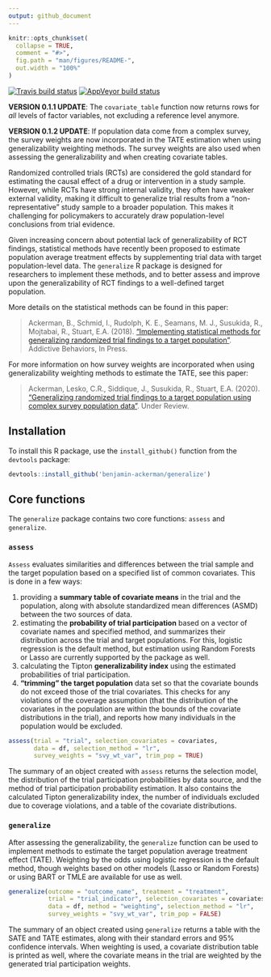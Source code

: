 ```yaml
---
output: github_document
---
```


<!-- README.md is generated from README.Rmd. Please edit that file -->

```r
knitr::opts_chunk$set(
  collapse = TRUE,
  comment = "#>",
  fig.path = "man/figures/README-",
  out.width = "100%"
)
```

<!-- badges: start -->
[![Travis build status](https://travis-ci.com/benjamin-ackerman/generalize.svg?branch=master)](https://travis-ci.com/benjamin-ackerman/generalize)
[![AppVeyor build status](https://ci.appveyor.com/api/projects/status/github/benjamin-ackerman/generalize?branch=master&svg=true)](https://ci.appveyor.com/project/benjamin-ackerman/generalize)
<!-- badges: end -->

**VERSION 0.1.1 UPDATE**: The `covariate_table` function now returns rows for *all* levels of factor variables, not excluding a reference level anymore.

**VERSION 0.1.2 UPDATE**: If population data come from a complex survey, the survey weights are now incorporated in the TATE estimation when using generalizability weighting methods. The survey weights are also used when assessing the generalizability and when creating covariate tables.

Randomized controlled trials (RCTs) are considered the gold standard for estimating the causal effect of a drug or intervention in a study sample. However, while RCTs have strong internal validity, they often have weaker external validity, making it difficult to generalize trial results from a “non-representative” study sample to a broader population. This makes it challenging for policymakers to accurately draw population-level conclusions from trial evidence.

Given increasing concern about potential lack of generalizability of RCT findings, statistical methods have recently been proposed to estimate population average treatment effects by supplementing trial data with target population-level data. The `generalize` R package is designed for researchers to implement these methods, and to better assess and improve upon the generalizability of RCT findings to a well-defined target population.

More details on the statistical methods can be found in this paper:

> Ackerman, B., Schmid, I., Rudolph, K. E., Seamans, M. J., Susukida, R., Mojtabai, R., Stuart,
E.A. (2018). ["Implementing statistical methods for generalizing randomized trial findings to a target population"](https://www.sciencedirect.com/science/article/abs/pii/S0306460318312309?via%3Dihub). Addictive Behaviors, In Press. 

For more information on how survey weights are incorporated when using generalizability weighting methods to estimate the TATE, see this paper:

> Ackerman, Lesko, C.R., Siddique, J., Susukida, R., Stuart, E.A. (2020). ["Generalizing randomized trial findings to a target population using complex survey population data"](https://arxiv.org/abs/2003.07500). Under Review. 


## Installation
To install this R package, use the `install_github()` function from the `devtools` package:

```r
devtools::install_github('benjamin-ackerman/generalize')
```

## Core functions
The `generalize` package contains two core functions: `assess` and `generalize`.

### `assess`
`Assess` evaluates similarities and differences between the trial sample and the target population based on a specified list of common covariates.  This is done in a few ways: 

1. providing a **summary table of covariate means** in the trial and the population, along with absolute standardized mean differences (ASMD) between the two sources of data.
2. estimating the **probability of trial participation** based on a vector of covariate names and specified method, and summarizes their distribution across the trial and target populations.  For this, logistic regression is the default method, but estimation using Random Forests or Lasso are currently supported by the package as well.
3. calculating the Tipton **generalizability index** using the estimated probabilities of trial participation. 
4. **"trimming" the target population** data set so that the covariate bounds do not exceed those of the trial covariates.  This checks for any violations of the coverage assumption (that the distribution of the covariates in the population are within the bounds of the covariate distributions in the trial), and reports how many individuals in the population would be excluded.

```r
assess(trial = "trial", selection_covariates = covariates, 
       data = df, selection_method = "lr",
       survey_weights = "svy_wt_var", trim_pop = TRUE)
```

The summary of an object created with `assess` returns the selection model, the distribution of the trial participation probabilities by data source, and the method of trial participation probability estimation.  It also contains the calculated Tipton generalizability index, the number of individuals excluded due to coverage violations, and a table of the covariate distributions.

### `generalize`
After assessing the generalizability, the `generalize` function can be used to implement methods to estimate the target population average treatment effect (TATE).  Weighting by the odds using logistic regression is the default method, though weights based on other models (Lasso or Random Forests) or using BART or TMLE are available for use as well.

```r
generalize(outcome = "outcome_name", treatment = "treatment", 
           trial = "trial_indicator", selection_covariates = covariates, 
           data = df, method = "weighting", selection_method = "lr", 
           survey_weights = "svy_wt_var", trim_pop = FALSE)
```

The summary of an object created using `generalize` returns a table with the SATE and TATE estimates, along with their standard errors and 95% confidence intervals.  When weighting is used, a covariate distribution table is printed as well, where the covariate means in the trial are weighted by the generated trial participation weights.


